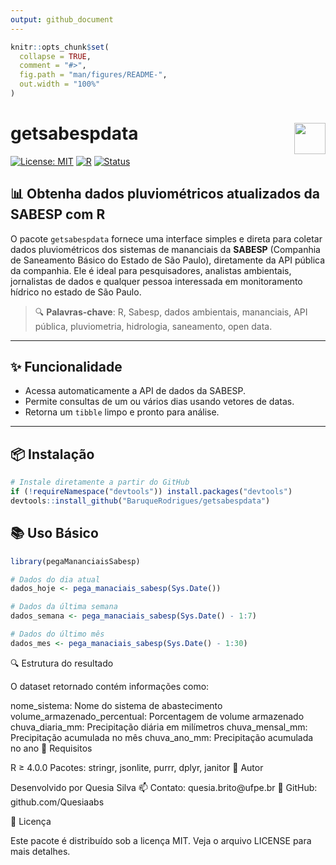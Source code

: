 ```yaml
---
output: github_document
---
```


<!-- README.md is generated from README.Rmd. Please edit that file -->

```r
knitr::opts_chunk$set(
  collapse = TRUE,
  comment = "#>",
  fig.path = "man/figures/README-",
  out.width = "100%"
)
```

# getsabespdata <img src="https://www.r-project.org/logo/Rlogo.png" align="right" height="50"/>

[![License: MIT](https://img.shields.io/badge/License-MIT-blue.svg)](LICENSE)
[![R](https://img.shields.io/badge/R-≥%204.0.0-blue)](https://www.r-project.org/)
[![Status](https://img.shields.io/badge/status-active-brightgreen.svg)]()

## 📊 Obtenha dados pluviométricos atualizados da SABESP com R

O pacote `getsabespdata` fornece uma interface simples e direta para coletar dados pluviométricos dos sistemas de mananciais da **SABESP** (Companhia de Saneamento Básico do Estado de São Paulo), diretamente da API pública da companhia. Ele é ideal para pesquisadores, analistas ambientais, jornalistas de dados e qualquer pessoa interessada em monitoramento hídrico no estado de São Paulo.

> 🔍 **Palavras-chave**: R, Sabesp, dados ambientais, mananciais, API pública, pluviometria, hidrologia, saneamento, open data.

---

## ✨ Funcionalidade

- Acessa automaticamente a API de dados da SABESP.
- Permite consultas de um ou vários dias usando vetores de datas.
- Retorna um `tibble` limpo e pronto para análise.

---

## 📦 Instalação

```r
# Instale diretamente a partir do GitHub
if (!requireNamespace("devtools")) install.packages("devtools")
devtools::install_github("BaruqueRodrigues/getsabespdata")
```

## 📚 Uso Básico

```r
library(pegaMananciaisSabesp)

# Dados do dia atual
dados_hoje <- pega_manaciais_sabesp(Sys.Date())

# Dados da última semana
dados_semana <- pega_manaciais_sabesp(Sys.Date() - 1:7)

# Dados do último mês
dados_mes <- pega_manaciais_sabesp(Sys.Date() - 1:30)
```

🔍 Estrutura do resultado

O dataset retornado contém informações como:

nome_sistema: Nome do sistema de abastecimento
volume_armazenado_percentual: Porcentagem de volume armazenado
chuva_diaria_mm: Precipitação diária em milímetros
chuva_mensal_mm: Precipitação acumulada no mês
chuva_ano_mm: Precipitação acumulada no ano
🧠 Requisitos

R ≥ 4.0.0
Pacotes: stringr, jsonlite, purrr, dplyr, janitor
👤 Autor

Desenvolvido por Quesia Silva
📫 Contato: quesia.brito@ufpe.br
🔗 GitHub: github.com/Quesiaabs

📄 Licença

Este pacote é distribuído sob a licença MIT. Veja o arquivo LICENSE para mais detalhes.

